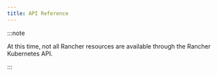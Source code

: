 ```yaml
---
title: API Reference
---
```



:::note

At this time, not all Rancher resources are available through the Rancher Kubernetes API.

:::


<ApiDocMdx id="rancher-api" />